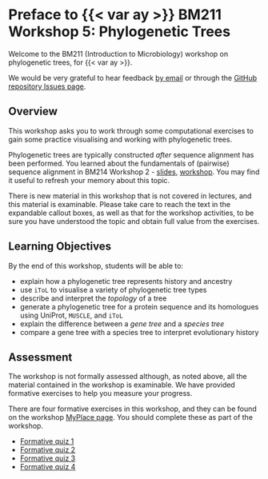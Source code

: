 # Preface to {{< var ay >}} BM211 Workshop 5: Phylogenetic Trees {.unnumbered}

Welcome to the BM211 (Introduction to Microbiology) workshop on phylogenetic trees, for {{< var ay >}}.

We would be very grateful to hear feedback [by email](mailto:{{< var admin.email >}}) or through the [GitHub repository Issues page]({{< var github.issues >}}).

## Overview

This workshop asks you to work through some computational exercises to gain some practice visualising and working with phylogenetic trees.

::: { .callout-note }
Phylogenetic trees are typically constructed _after_ sequence alignment has been performed. You learned about the fundamentals of (pairwise) sequence alignment in BM214 Workshop 2 -  [slides](https://classes.myplace.strath.ac.uk/mod/resource/view.php?id=1956504), [workshop](https://sipbs-compbiol.github.io/BM214-Workshop-2/). You may find it useful to refresh your memory about this topic.
:::

::: { .callout-warning title="Important Note" }
There is new material in this workshop that is not covered in lectures, and this material is examinable. Please take care to reach the text in the expandable callout boxes, as well as that for the workshop activities, to be sure you have understood the topic and obtain full value from the exercises.
:::

## Learning Objectives

By the end of this workshop, students will be able to:

- explain how a phylogenetic tree represents history and ancestry
- use `iToL` to visualise a variety of phylogenetic tree types
- describe and interpret the _topology_ of a tree
- generate a phylogenetic tree for a protein sequence and its homologues using UniProt, `MUSCLE`, and `iToL`
- explain the difference between a _gene tree_ and a _species tree_
- compare a gene tree with a species tree to interpret evolutionary history

## Assessment

The workshop is not formally assessed although, as noted above, all the material contained in the workshop is examinable. We have provided formative exercises to help you measure your progress.

::: { .callout-important }
There are four formative exercises in this workshop, and they can be found on the workshop [MyPlace page]({{< var myplace.bm211 >}}). You should complete these as part of the workshop.

- [Formative quiz 1]({{< var myplace.quiz1 >}})
- [Formative quiz 2]({{< var myplace.quiz2 >}})
- [Formative quiz 3]({{< var myplace.quiz3 >}})
- [Formative quiz 4]({{< var myplace.quiz4 >}})
:::


